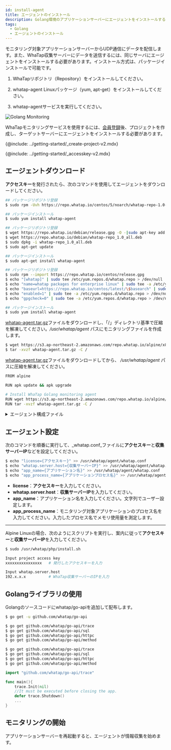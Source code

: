 ```yaml
---
id: install-agent
title: エージェントのインストール
description: Golang環境のアプリケーションサーバーにエージェントをインストールする方法を提供します。
tags:
  - Golang
  - エージェントのインストール
---
```



モニタリング対象アプリケーションサーバーからUDP通信にデータを配信します。また、WhaTap収集サーバーにデータを送信するには、同じサーバにエージェントをインストールする必要があります。インストール方式は、パッケージインストールで可能です。

1.  WhaTapリポジトリ（Repository）をインストールしてください。

2.  whatap-agent Linuxパッケージ（yum, apt-get）をインストールしてください。

3.  whatap-agentサービスを実行してください。

![Golang Monitoring](https://img.whatap.io/media/images/golang_system.png)

WhaTapモニタリングサービスを使用するには、[会員登録](https://www.whatap.io/ko/signup/)後、プロジェクトを作成し、ターゲットサーバーにエージェントをインストールする必要があります。

{@include: ../getting-started/_create-project-v2.mdx} 

{@include: ../getting-started/_accesskey-v2.mdx} 

## エージェントダウンロード

**アクセスキー**を発行されたら、次のコマンドを使用してエージェントをダウンロードしてください。

<Tabs groupId="golang">
<TabItem value="redhat-centos" label="Red Hat/CentOS">

```bash title='SH'
## パッケージリポジトリ登録
$ sudo rpm -Uvh https://repo.whatap.io/centos/5/noarch/whatap-repo-1.0-1.noarch.rpm

## パッケージインストール
$ sudo yum install whatap-agent
```

</TabItem>
<TabItem value="debian-ubuntu" label="Debian/Ubuntu">

```bash title='SH'
## パッケージリポジトリ登録
$ wget https://repo.whatap.io/debian/release.gpg -O -|sudo apt-key add -
$ wget https://repo.whatap.io/debian/whatap-repo_1.0_all.deb
$ sudo dpkg -i whatap-repo_1.0_all.deb
$ sudo apt-get update

## パッケージインストール
$ sudo apt-get install whatap-agent
```

</TabItem>
<TabItem value="amazonlinux" label="Amazon Linux">

```bash title='SH'
## パッケージリポジトリ登録
$ sudo rpm --import https://repo.whatap.io/centos/release.gpg
$ echo "[whatap]" | sudo tee /etc/yum.repos.d/whatap.repo > /dev/null
$ echo "name=whatap packages for enterprise linux" | sudo tee -a /etc/yum.repos.d/whatap.repo > /dev/null
$ echo "baseurl=https://repo.whatap.io/centos/latest/\$basearch" | sudo tee -a /etc/yum.repos.d/whatap.repo > /dev/null
$ echo "enabled=1" | sudo tee -a /etc/yum.repos.d/whatap.repo > /dev/null
$ echo "gpgcheck=0" | sudo tee -a /etc/yum.repos.d/whatap.repo > /dev/null

## パッケージインストール
$ sudo yum install whatap-agent
```

</TabItem>
<TabItem value="alpinelinux" label="Alpine Linux">

[whatap-agent.tar.gz](https://s3.ap-northeast-2.amazonaws.com/repo.whatap.io/alpine/x86_64/whatap-agent.tar.gz)ファイルをダウンロードし、「/」ディレクトリ基準で圧縮を解凍してください。_/usr/whatap/agent_ パスにモニタリングファイルを作成します。

```bash title='SH'
$ wget https://s3.ap-northeast-2.amazonaws.com/repo.whatap.io/alpine/x86_64/whatap-agent.tar.gz
$ tar -xvzf whatap-agent.tar.gz -C /
```

</TabItem>
<TabItem value="al-docker" label="Alpine Linux Docker">

[whatap-agent.tar.gz](https://s3.ap-northeast-2.amazonaws.com/repo.whatap.io/alpine/x86_64/whatap-agent.tar.gz)ファイルをダウンロードしてから、 _/usr/whatap/agent_ パスに圧縮を解凍してください。

```bash title='SH'
FROM alpine

RUN apk update && apk upgrade

# Install WhaTap Golang monitoring agent
RUN wget https://s3.ap-northeast-2.amazonaws.com/repo.whatap.io/alpine/x86_64/whatap-agent.tar.gz
RUN tar -xvzf whatap-agent.tar.gz -C /
```

</TabItem>
</Tabs>

<details>
<summary>エージェント構成ファイル</summary>

モニタリング情報を収集するトレーサー、収集した情報をサーバーに転送するエージェント、トレーサーとエージェントをサーバーへ動的に適用するインストールスクリプト ファイルで構成されます。

-   _whatap-agent_：エージェント、トレーサーからUDPとして転送した情報を収集サーバーに転送するプログラムです。

-   _/etc/init.d/whatap-agent_：サービスのスクリプトファイルです。

-   _whatap_agent_：サービスの実行ファイルです。

-   _whatap.conf_：設定情報および収集サーバーのIP、アクセスキーを入力するファイルです。

-   _whatap-boot-`yyyymmdd`.log_：エージェントログファイルです。(パス：_/usr/whata/agent/log_)

</details>

## エージェント設定

次のコマンドを順番に実行して、_whatap.conf_ファイルに**アクセスキー**と**収集サーバーIP**などを設定してください。

```bash title='SH'
$ echo "license={アクセスキー}" >> /usr/whatap/agent/whatap.conf
$ echo "whatap.server.host={収集サーバーIP}" >> /usr/whatap/agent/whatap.conf
$ echo "app_name={アプリケーション名}" >> /usr/whatap/agent/whatap.conf
$ echo "app_process_name={アプリケーションプロセス名}" >> /usr/whatap/agent/whatap.conf
```

-   **license**：**アクセスキー**を入力してください。
-   **whatap.server.host**：**収集サーバーIP**を入力してください。
-   **app_name**：アプリケーション名を入力してください。文字列でユーザー設定します。
-   **app_process_name**：モニタリング対象アプリケーションのプロセス名を入力してください。入力したプロセス名でメモリ使用量を測定します。

* * *

Alpine Linuxの場合、次のようにスクリプトを実行し、案内に従って**アクセスキー**と**収集サーバーIP**を入力してください。

```bash title='SH'
$ sudo /usr/whatap/php/install.sh

Input project access key
xxxxxxxxxxxxxxxx   # 発行したアクセスキーを入力

Input whatap.server.host
192.x.x.x          # WhaTap収集サーバーのIPを入力
```

## Golangライブラリの使用

Golangのソースコードにwhatap/go-apiを追加して配布します。

<Tabs groupId="golang">
<TabItem value="redhat-centos" label="Red Hat/CentOS">

```bash title='SH'
$ go get -u github.com/whatap/go-api
```

</TabItem>
<TabItem value="debian-ubuntu" label="Debian/Ubuntu">

```bash title='SH'
$ go get github.com/whatap/go-api/trace
$ go get github.com/whatap/go-api/sql
$ go get github.com/whatap/go-api/httpc
$ go get github.com/whatap/go-api/method
```

</TabItem>
<TabItem value="amazonlinux" label="Amazon Linux">

```bash title='SH'
$ go get github.com/whatap/go-api/trace
$ go get github.com/whatap/go-api/sql
$ go get github.com/whatap/go-api/httpc
$ go get github.com/whatap/go-api/method
```

</TabItem>
</Tabs>

```go title='GO'
import "github.com/whatap/go-api/trace"

func main(){
    trace.Init(nil)
    //It must be executed before closing the app.
    defer trace.Shutdown()
    ...
}
```

## モニタリングの開始

アプリケーションサーバーを再起動すると、エージェントが情報収集を始めます。
